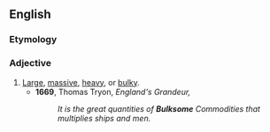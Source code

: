 ==English==

===Etymology===
{{suffix|en|bulk|some|pos=adjective}}

===Adjective===
{{en-adj}}

# [[large|Large]], [[massive]], [[heavy]], or [[bulky]].
#* '''1669''', Thomas Tryon, ''England's Grandeur,''
#*: ''It is the great quantities of '''Bulksome''' Commodities that multiplies ships and men.''